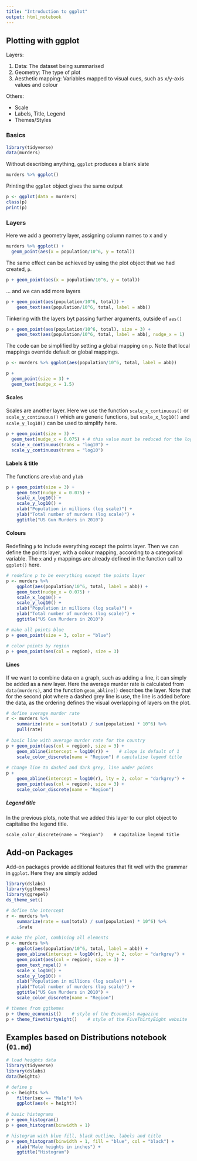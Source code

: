 ```yaml
---
title: "Introduction to ggplot"
output: html_notebook
---
```


## Plotting with ggplot

Layers:

1. Data: The dataset being summarised
2. Geometry: The type of plot
3. Aesthetic mapping: Variables mapped to visual cues, such as x/y-axis values and colour

Others:

- Scale
- Labels, Title, Legend
- Themes/Styles

### Basics

```r
library(tidyverse)
data(murders)
```

Without describing anything, `ggplot` produces a blank slate

```r
murders %>% ggplot()
```
Printing the `ggplot` object gives the same output

```r
p <- ggplot(data = murders)
class(p)
print(p)
```
### Layers

Here we add a geometry layer, assigning column names to x and y

```r
murders %>% ggplot() +
  geom_point(aes(x = population/10^6, y = total))
```
The same effect can be achieved by using the plot object that we had created, `p`.

```r
p + geom_point(aes(x = population/10^6, y = total))
```
... and we can add more layers

```r
p + geom_point(aes(population/10^6, total)) +
    geom_text(aes(population/10^6, total, label = abb))
```
Tinkering with the layers byt passing further arguments, outside of `aes()`

```r
p + geom_point(aes(population/10^6, total), size = 3) +
    geom_text(aes(population/10^6, total, label = abb), nudge_x = 1)
```
The code can be simplified by setting a global mapping on `p`. Note that local mappings override default or global mappings.

```r
p <- murders %>% ggplot(aes(population/10^6, total, label = abb))

p + 
  geom_point(size = 3) +
  geom_text(nudge_x = 1.5)
```

#### Scales

Scales are another layer. Here we use the function `scale_x_continuous()` or `scale_y_continuous()` which are generic functions, but `scale_x_log10()` and `scale_y_log10()` can be used to simplify here.

```r
p + geom_point(size = 3) +
  geom_text(nudge_x = 0.075) + # this value must be reduced for the log plot
  scale_x_continuous(trans = "log10") +
  scale_y_continuous(trans = "log10")
```

#### Labels & title

The functions are `xlab` and `ylab`

```r
p + geom_point(size = 3) +
    geom_text(nudge_x = 0.075) +
    scale_x_log10() +
    scale_y_log10() +
    xlab("Population in millions (log scale)") +
    ylab("Total number of murders (log scale)") +
    ggtitle("US Gun Murders in 2010")
```

#### Colours

Redefining `p` to include everything except the points layer. Then we can define the points layer, with a colour mapping, according to a categorical variable. The `x` and `y` mappings are already defined in the function call to `ggplot()` here.

```r
# redefine p to be everything except the points layer
p <- murders %>%
    ggplot(aes(population/10^6, total, label = abb)) +
    geom_text(nudge_x = 0.075) +
    scale_x_log10() +
    scale_y_log10() +
    xlab("Population in millions (log scale)") +
    ylab("Total number of murders (log scale)") +
    ggtitle("US Gun Murders in 2010")

# make all points blue
p + geom_point(size = 3, color = "blue")

# color points by region
p + geom_point(aes(col = region), size = 3)
```

#### Lines

If we want to combine data on a graph, such as adding a line, it can simply be added as a new layer. Here the average murder rate is calculated from `data(murders)`, and the function `geom_abline()` describes the layer. Note that for the second plot where a dashed grey line is use, the line is added before the data, as the ordering defines the visual overlapping of layers on the plot.

```r
# define average murder rate
r <- murders %>%
    summarize(rate = sum(total) / sum(population) * 10^6) %>%
    pull(rate)
    
# basic line with average murder rate for the country
p + geom_point(aes(col = region), size = 3) +
    geom_abline(intercept = log10(r)) +    # slope is default of 1
    scale_color_discrete(name = "Region") # capitalise legend title
    
# change line to dashed and dark grey, line under points
p + 
    geom_abline(intercept = log10(r), lty = 2, color = "darkgrey") +
    geom_point(aes(col = region), size = 3) + 
    scale_color_discrete(name = "Region")
```

##### Legend title

In the previous plots, note that we added this layer to our plot object to capitalise the legend title.

```scale_color_discrete(name = "Region")    # capitalize legend title```

## Add-on Packages

Add-on packages provide additional features that fit well with the grammar in `ggplot`. Here they are simply added

```r
library(dslabs)
library(ggthemes)
library(ggrepel)
ds_theme_set()

# define the intercept
r <- murders %>%
    summarize(rate = sum(total) / sum(population) * 10^6) %>%
    .$rate
    
# make the plot, combining all elements
p <- murders %>%
    ggplot(aes(population/10^6, total, label = abb)) +
    geom_abline(intercept = log10(r), lty = 2, color = "darkgrey") +
    geom_point(aes(col = region), size = 3) +
    geom_text_repel() +
    scale_x_log10() +
    scale_y_log10() +
    xlab("Population in millions (log scale)") +
    ylab("Total number of murders (log scale)") +
    ggtitle("US Gun Murders in 2010") +
    scale_color_discrete(name = "Region")

# themes from ggthemes
p + theme_economist()    # style of the Economist magazine
p + theme_fivethirtyeight()    # style of the FiveThirtyEight website
```

## Examples based on Distributions notebook (`01.md`)

```r
# load heights data
library(tidyverse)
library(dslabs)
data(heights)

# define p
p <- heights %>%
    filter(sex == "Male") %>%
    ggplot(aes(x = height))
    
# basic histograms
p + geom_histogram()
p + geom_histogram(binwidth = 1)

# histogram with blue fill, black outline, labels and title
p + geom_histogram(binwidth = 1, fill = "blue", col = "black") +
    xlab("Male heights in inches") +
    ggtitle("Histogram")
```


